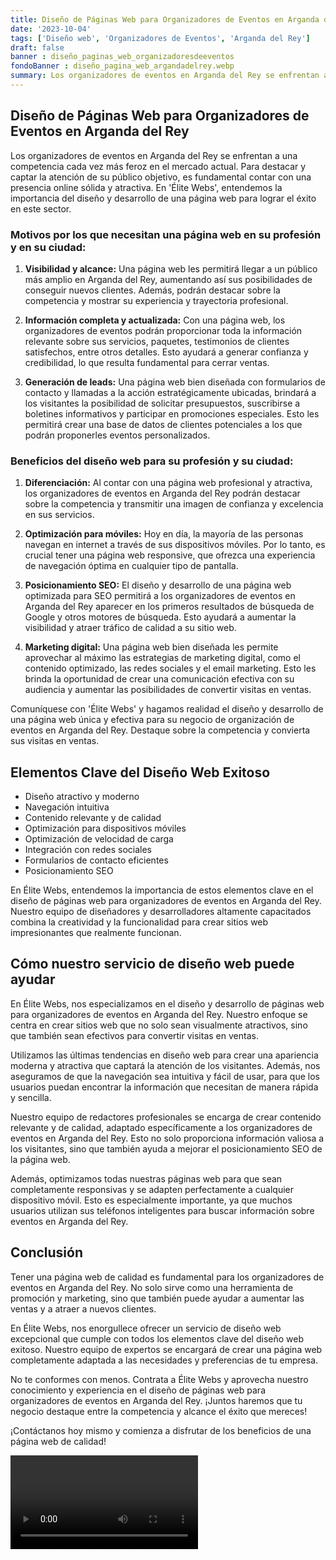 ```yaml
---
title: Diseño de Páginas Web para Organizadores de Eventos en Arganda del Rey
date: '2023-10-04'
tags: ['Diseño web', 'Organizadores de Eventos', 'Arganda del Rey']
draft: false
banner : diseño_paginas_web_organizadoresdeeventos
fondoBanner : diseño_pagina_web_argandadelrey.webp
summary: Los organizadores de eventos en Arganda del Rey se enfrentan a una competencia cada vez más feroz en el mercado actual. Para destacar y captar la atención de su público objetivo, es fundamental contar con una presencia online sólida y atractiva. En 'Élite Webs', entendemos la importancia del diseño y desarrollo de una página web para lograr el éxito en este sector.
---
```


## Diseño de Páginas Web para Organizadores de Eventos en Arganda del Rey

Los organizadores de eventos en Arganda del Rey se enfrentan a una competencia cada vez más feroz en el mercado actual. Para destacar y captar la atención de su público objetivo, es fundamental contar con una presencia online sólida y atractiva. En 'Élite Webs', entendemos la importancia del diseño y desarrollo de una página web para lograr el éxito en este sector.

### Motivos por los que necesitan una página web en su profesión y en su ciudad:

1. **Visibilidad y alcance:** Una página web les permitirá llegar a un público más amplio en Arganda del Rey, aumentando así sus posibilidades de conseguir nuevos clientes. Además, podrán destacar sobre la competencia y mostrar su experiencia y trayectoria profesional.

2. **Información completa y actualizada:** Con una página web, los organizadores de eventos podrán proporcionar toda la información relevante sobre sus servicios, paquetes, testimonios de clientes satisfechos, entre otros detalles. Esto ayudará a generar confianza y credibilidad, lo que resulta fundamental para cerrar ventas.

3. **Generación de leads:** Una página web bien diseñada con formularios de contacto y llamadas a la acción estratégicamente ubicadas, brindará a los visitantes la posibilidad de solicitar presupuestos, suscribirse a boletines informativos y participar en promociones especiales. Esto les permitirá crear una base de datos de clientes potenciales a los que podrán proponerles eventos personalizados.

### Beneficios del diseño web para su profesión y su ciudad:

1. **Diferenciación:** Al contar con una página web profesional y atractiva, los organizadores de eventos en Arganda del Rey podrán destacar sobre la competencia y transmitir una imagen de confianza y excelencia en sus servicios.

2. **Optimización para móviles:** Hoy en día, la mayoría de las personas navegan en internet a través de sus dispositivos móviles. Por lo tanto, es crucial tener una página web responsive, que ofrezca una experiencia de navegación óptima en cualquier tipo de pantalla.

3. **Posicionamiento SEO:** El diseño y desarrollo de una página web optimizada para SEO permitirá a los organizadores de eventos en Arganda del Rey aparecer en los primeros resultados de búsqueda de Google y otros motores de búsqueda. Esto ayudará a aumentar la visibilidad y atraer tráfico de calidad a su sitio web.

4. **Marketing digital:** Una página web bien diseñada les permite aprovechar al máximo las estrategias de marketing digital, como el contenido optimizado, las redes sociales y el email marketing. Esto les brinda la oportunidad de crear una comunicación efectiva con su audiencia y aumentar las posibilidades de convertir visitas en ventas.

Comuníquese con 'Élite Webs' y hagamos realidad el diseño y desarrollo de una página web única y efectiva para su negocio de organización de eventos en Arganda del Rey. Destaque sobre la competencia y convierta sus visitas en ventas.

<GifSeo />

<Cta />

## Elementos Clave del Diseño Web Exitoso

- Diseño atractivo y moderno
- Navegación intuitiva
- Contenido relevante y de calidad
- Optimización para dispositivos móviles
- Optimización de velocidad de carga
- Integración con redes sociales
- Formularios de contacto eficientes
- Posicionamiento SEO

En Élite Webs, entendemos la importancia de estos elementos clave en el diseño de páginas web para organizadores de eventos en Arganda del Rey. Nuestro equipo de diseñadores y desarrolladores altamente capacitados combina la creatividad y la funcionalidad para crear sitios web impresionantes que realmente funcionan.

## Cómo nuestro servicio de diseño web puede ayudar

En Élite Webs, nos especializamos en el diseño y desarrollo de páginas web para organizadores de eventos en Arganda del Rey. Nuestro enfoque se centra en crear sitios web que no solo sean visualmente atractivos, sino que también sean efectivos para convertir visitas en ventas.

Utilizamos las últimas tendencias en diseño web para crear una apariencia moderna y atractiva que captará la atención de los visitantes. Además, nos aseguramos de que la navegación sea intuitiva y fácil de usar, para que los usuarios puedan encontrar la información que necesitan de manera rápida y sencilla.

Nuestro equipo de redactores profesionales se encarga de crear contenido relevante y de calidad, adaptado específicamente a los organizadores de eventos en Arganda del Rey. Esto no solo proporciona información valiosa a los visitantes, sino que también ayuda a mejorar el posicionamiento SEO de la página web.

Además, optimizamos todas nuestras páginas web para que sean completamente responsivas y se adapten perfectamente a cualquier dispositivo móvil. Esto es especialmente importante, ya que muchos usuarios utilizan sus teléfonos inteligentes para buscar información sobre eventos en Arganda del Rey.

## Conclusión

Tener una página web de calidad es fundamental para los organizadores de eventos en Arganda del Rey. No solo sirve como una herramienta de promoción y marketing, sino que también puede ayudar a aumentar las ventas y a atraer a nuevos clientes.

En Élite Webs, nos enorgullece ofrecer un servicio de diseño web excepcional que cumple con todos los elementos clave del diseño web exitoso. Nuestro equipo de expertos se encargará de crear una página web completamente adaptada a las necesidades y preferencias de tu empresa.

No te conformes con menos. Contrata a Élite Webs y aprovecha nuestro conocimiento y experiencia en el diseño de páginas web para organizadores de eventos en Arganda del Rey. ¡Juntos haremos que tu negocio destaque entre la competencia y alcance el éxito que mereces!

¡Contáctanos hoy mismo y comienza a disfrutar de los beneficios de una página web de calidad!

<Video />

<CtaBot job='Organizadores de Eventos' city='Arganda del Rey'/>

<Gmaps query='Arganda del Rey+españa+maps' />